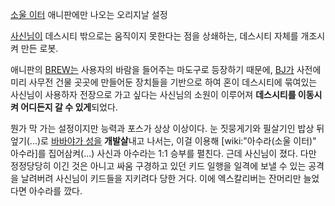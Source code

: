 [[소울 이터]] 애니판에만 나오는 오리지날 설정


[[사신님]]이 데스시티 밖으로는 움직이지 못한다는 점을 상쇄하는, 데스시티 자체를 개조시켜 만든 로봇.

애니판의 [[BREW]]는 사용자의 바람을 들어주는 마도구로 등장하기 때문에, [[BJ]]가 사전에 미리 사무전 건물 곳곳에 만들어둔 장치들을 기반으로 하여 혼이 데스시티에 묶여있는 사신님이 사용하자 전장으로 가고 싶다는 사신님의 소원이 이루어져 '''데스시티를 이동시켜 어디든지 갈 수 있게'''되었다.

뭔가 막 가는 설정이지만 능력과 포스가 상상 이상이다. 눈 짓뭉게기와 필살기인 밥상 뒤엎기(...)로 [[바바야가 성]]을 '''개발살'''내고 나서는, 이걸 이용해 [wiki:"아수라(소울 이터)" 아수라]를 집어삼켜(...) 사신과 아수라는 1:1 승부를 펼친다. 근데 사신님이 졌다. 다만 정정당당히 이긴 것은 아니고 싸움 구경하고 있던 키드 일행을 일격에 보낼 수 있는 공격을 날려버려 사신님이 키드들을 지키려다 당한 거다. 이에 엑스칼리버는 잔머리만 늘었다면 아수라를 깠다.
